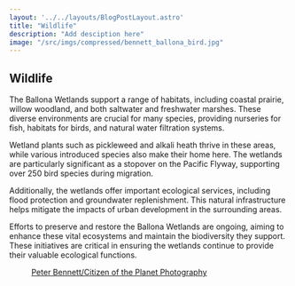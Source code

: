 ```yaml
---
layout: '../../layouts/BlogPostLayout.astro'
title: "Wildlife"
description: "Add desciption here"
image: "/src/imgs/compressed/bennett_ballona_bird.jpg"
---
```


## Wildlife

The Ballona Wetlands support a range of habitats, including coastal prairie, willow woodland, and both saltwater and freshwater marshes. 
These diverse environments are crucial for many species, providing nurseries for fish, habitats for birds, and natural water filtration systems.

Wetland plants such as pickleweed and alkali heath thrive in these areas, while various introduced species also make their home here. 
The wetlands are particularly significant as a stopover on the Pacific Flyway, supporting over 250 bird species during migration.

Additionally, the wetlands offer important ecological services, including flood protection and groundwater replenishment.
This natural infrastructure helps mitigate the impacts of urban development in the surrounding areas.

Efforts to preserve and restore the Ballona Wetlands are ongoing, aiming to enhance these vital ecosystems and maintain the biodiversity they support. 
These initiatives are critical in ensuring the wetlands continue to provide their valuable ecological functions.

<Figure url={teaserimage.src} text="Ballona Wetlands and Creek on" />


<a href="https://www.citizenoftheplanet.com/gallery-ballona-wetlands">Peter Bennett/Citizen of the Planet Photography </a>